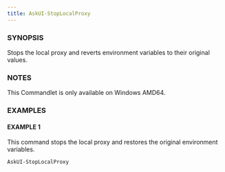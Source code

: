 ```yaml
---
title: AskUI-StopLocalProxy
---
```



### SYNOPSIS

Stops the local proxy and reverts environment variables to their original values.

### NOTES

This Commandlet is only available on Windows AMD64.

### EXAMPLES

#### EXAMPLE 1

This command stops the local proxy and restores the original environment variables.

```powershell
AskUI-StopLocalProxy
```

